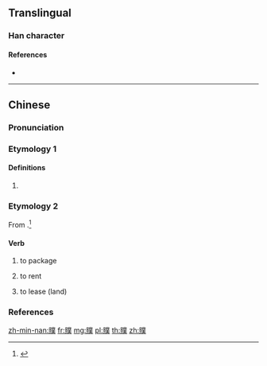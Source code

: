 {{character info/new}}
==Translingual==

===Han character===
{{Han char|rn=154|rad=貝|as=12|sn=19|four=|canj=BCTCO|ids=⿰貝菐}}

====References====
* {{Han ref|kx=1212.271|hdz=63657.180|uh=8D0C|ud=36108}}

----

==Chinese==
{{zh-forms}}

===Pronunciation===
{{zh-pron
|m=pú
|c=duk6
|h=pfs=
|md=
|mn=pa̍k
|w=
|cat=v
}}

===Etymology 1===
{{rfe|lang=zh}}

====Definitions====
{{zh-hanzi}}

# {{rfdef|lang=zh}}

===Etymology 2===
From {{etyl|nl|zh}} {{m|nl|pachten||to lease}}.<ref name=Andrade>{{cite-book|last=Andrade|first=Tonio|title=How Taiwan Became Chinese: Dutch, Spanish and Han Colonization in the Seventeenth Century|publisher=Columbia University Press|chapter=The Only Bees on Formosa That Give Honey|year=2005|url=http://www.gutenberg-e.org/andrade/|chapterurl=http://www.gutenberg-e.org/andrade/andrade08.html|isbn=9780231503686|lccn=2008032462}}</ref>

====Verb====
{{zh-verb}}

# {{lb|zh|Min Nan}} to package
# {{lb|zh|Min Nan}} to rent
# {{lb|zh|Min Nan}} to lease (land)

===References===
<references/>

[[zh-min-nan:贌]]
[[fr:贌]]
[[mg:贌]]
[[pl:贌]]
[[th:贌]]
[[zh:贌]]